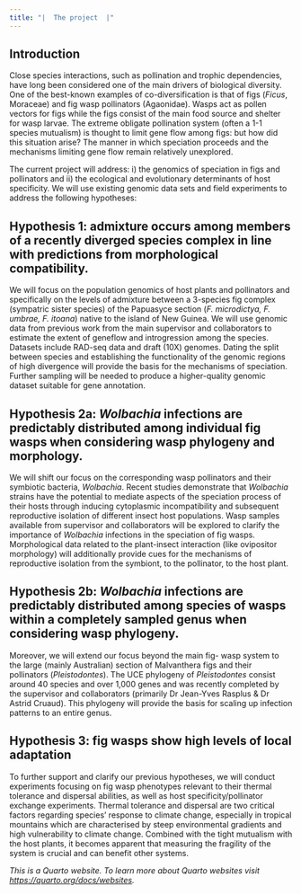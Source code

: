 ```yaml
---
title: "|  The project  |"
---
```


## **Introduction**

Close species interactions, such as pollination and trophic dependencies, have long been considered one of the main drivers of biological diversity. One of the best-known examples of co-diversification is that of figs (*Ficus*, Moraceae) and fig wasp pollinators (Agaonidae). Wasps act as pollen vectors for figs while the figs consist of the main food source and shelter for wasp larvae. The extreme obligate pollination system (often a 1-1 species mutualism) is thought to limit gene flow among figs: but how did this situation arise? The manner in which speciation proceeds and the mechanisms limiting gene flow remain relatively unexplored. 

The current project will address: i) the genomics of speciation in figs and pollinators and ii) the ecological and evolutionary determinants of host specificity. We will use existing genomic data sets and field experiments to address the following hypotheses: 

## **Hypothesis 1: ** admixture occurs among members of a recently diverged species complex in line with predictions from morphological compatibility.
We will focus on the population genomics of host plants and pollinators and specifically on the levels of admixture between a 3-species fig complex (sympatric sister species) of the Papuasyce section (*F. microdictya, F. umbrae, F. itoana*) native to the island of New Guinea. We will use genomic data from previous work from the main supervisor and collaborators to estimate the extent of geneflow and introgression among the species. Datasets include RAD-seq data and draft (10X) genomes. Dating the split between species and establishing the functionality of the genomic regions of high divergence will provide the basis for the mechanisms of speciation. Further sampling will be needed to produce a higher-quality genomic dataset suitable for gene annotation.

## **Hypothesis 2a:** *Wolbachia* infections are predictably distributed among individual fig wasps when considering wasp phylogeny and morphology.
We will shift our focus on the corresponding wasp pollinators and their symbiotic bacteria, *Wolbachia*. Recent studies demonstrate that *Wolbachia* strains have the potential to mediate aspects of the speciation process of their hosts through inducing cytoplasmic incompatibility and subsequent reproductive isolation of different insect host populations. Wasp samples available from supervisor and collaborators will be explored to clarify the importance of *Wolbachia* infections in the speciation of fig wasps. Morphological data related to the plant-insect interaction (like ovipositor morphology) will additionally provide cues for the mechanisms of reproductive isolation from the symbiont, to the pollinator, to the host plant. 

## **Hypothesis 2b:** *Wolbachia* infections are predictably distributed among species of wasps within a completely sampled genus when considering wasp phylogeny.
Moreover, we will extend our focus beyond the main fig- wasp system to the large (mainly Australian) section of Malvanthera figs and their pollinators (*Pleistodontes*). The UCE phylogeny of *Pleistodontes* consist around 40 species and over 1,000 genes and was recently completed by the supervisor and collaborators (primarily Dr Jean-Yves Rasplus & Dr Astrid Cruaud). This phylogeny will provide the basis for scaling up infection patterns to an entire genus.

## **Hypothesis 3:** fig wasps show high levels of local adaptation
To further support and clarify our previous hypotheses, we will conduct experiments focusing on fig wasp phenotypes relevant to their thermal tolerance and dispersal abilities, as well as host specificity/pollinator exchange experiments. Thermal tolerance and dispersal are two critical factors regarding species’ response to climate change, especially in tropical mountains which are characterised by steep environmental gradients and high vulnerability to climate change. Combined with the tight mutualism with the host plants, it becomes apparent that measuring the fragility of the system is crucial and can benefit other systems. 

*This is a Quarto website. To learn more about Quarto websites visit <https://quarto.org/docs/websites>.*